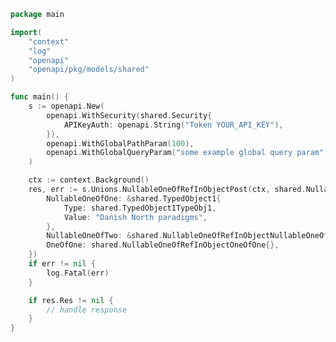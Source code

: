 ```go showLineNumbers copy filename="Nullable One Of Ref In Object Post usage example"
package main

import(
	"context"
	"log"
	"openapi"
	"openapi/pkg/models/shared"
)

func main() {
    s := openapi.New(
        openapi.WithSecurity(shared.Security{
            APIKeyAuth: openapi.String("Token YOUR_API_KEY"),
        }),
        openapi.WithGlobalPathParam(100),
        openapi.WithGlobalQueryParam("some example global query param"),
    )

    ctx := context.Background()
    res, err := s.Unions.NullableOneOfRefInObjectPost(ctx, shared.NullableOneOfRefInObject{
        NullableOneOfOne: &shared.TypedObject1{
            Type: shared.TypedObject1TypeObj1,
            Value: "Danish North paradigms",
        },
        NullableOneOfTwo: &shared.NullableOneOfRefInObjectNullableOneOfTwo{},
        OneOfOne: shared.NullableOneOfRefInObjectOneOfOne{},
    })
    if err != nil {
        log.Fatal(err)
    }

    if res.Res != nil {
        // handle response
    }
}
```
